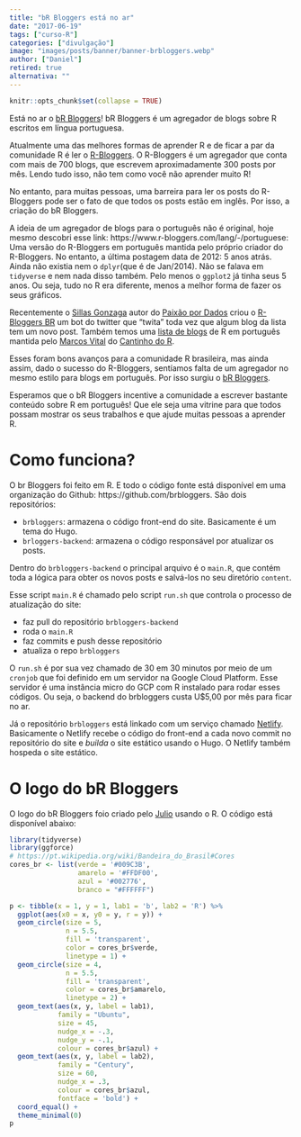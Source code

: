 ```yaml
---
title: "bR Bloggers está no ar"
date: "2017-06-19"
tags: ["curso-R"]
categories: ["divulgação"]
image: "images/posts/banner/banner-brbloggers.webp"
author: ["Daniel"]
retired: true
alternativa: ""
---
```


```r
knitr::opts_chunk$set(collapse = TRUE)
```

Está no ar o [bR Bloggers](https://brbloggers.com.br)! bR Bloggers é um agregador
de blogs sobre R escritos em língua portuguesa.

Atualmente uma das melhores formas de aprender R e de ficar a par da comunidade R é
ler o [R-Bloggers](https://www.r-bloggers.com/). O R-Bloggers é um agregador que
conta com mais de 700 blogs, que escrevem aproximadamente 300 posts por mês. Lendo
tudo isso, não tem como você não aprender muito R!

No entanto, para muitas pessoas, uma barreira para ler os posts do R-Bloggers pode
ser o fato de que todos os posts estão em inglês. Por isso, a criação do bR Bloggers.

A ideia de um agregador de blogs para o português não é original, hoje mesmo descobri
esse link: https://www.r-bloggers.com/lang/-/portuguese: Uma versão do R-Bloggers
em português mantida pelo próprio criador do R-Bloggers. No entanto, a última postagem
data de 2012: 5 anos atrás. Ainda não existia nem o `dplyr`(que é de Jan/2014).
Não se falava em `tidyverse` e nem nada disso também. Pelo menos o `ggplot2` já tinha
seus 5 anos. Ou seja, tudo no R era diferente, menos a melhor forma de fazer os
seus gráficos.

Recentemente o [Sillas Gonzaga](https://github.com/sillasgonzaga) autor do [Paixão por Dados](https://sillasgonzaga.github.io/) criou o
[R-Bloggers BR](https://github.com/sillasgonzaga/rbloggers-BR) um bot do twitter
que "twita" toda vez que algum blog da lista tem um novo post. Também temos uma [lista de blogs](https://github.com/marcosvital/blogs-de-R-no-Brasil) de R em
português mantida pelo [Marcos Vital](https://github.com/marcosvital) do
[Cantinho do R](https://cantinhodor.wordpress.com/).

Esses foram bons avanços para a comunidade R brasileira, mas ainda assim, dado o sucesso
do R-Bloggers, sentíamos falta de um agregador no mesmo estilo para blogs em português.
Por isso surgiu o [bR Bloggers](https://brbloggers.com.br).

Esperamos que o bR Bloggers incentive a comunidade a escrever bastante conteúdo
sobre R em português! Que ele seja uma vitrine para que todos possam mostrar os
seus trabalhos e que ajude muitas pessoas a aprender R.

# Como funciona?

O br Bloggers foi feito em R. E todo o código fonte está disponível em uma organização
do Github: https://github.com/brbloggers. São dois repositórios:

* `brbloggers`: armazena o código front-end do site. Basicamente é um tema do Hugo.
* `brloggers-backend`: armazena o código responsável por atualizar os posts.

Dentro do `brbloggers-backend` o principal arquivo é o `main.R`, que contém toda a
lógica para obter os novos posts e salvá-los no seu diretório `content`.

Esse script `main.R` é chamado pelo script `run.sh` que controla o processo de atualização
do site:

* faz pull do repositório `brbloggers-backend`
* roda o `main.R`
* faz commits e push desse repositório
* atualiza o  repo `brbloggers`

O `run.sh` é por sua vez chamado de 30 em 30 minutos por meio de um `cronjob` que foi
definido em um servidor na Google Cloud Platform. Esse servidor é uma instância
micro do GCP com R instalado para rodar esses códigos. Ou seja, o backend do brbloggers
custa U$5,00 por mês para ficar no ar.

Já o repositório `brbloggers` está linkado com um serviço chamado [Netlify](https://www.netlify.com/).
Basicamente o Netlify recebe o código do front-end a cada novo commit no repositório do site e *builda*
o site estático usando o Hugo. O Netlify também hospeda o site estático.

# O logo do bR Bloggers

O logo do bR Bloggers foio criado pelo [Julio](http://curso-r.com/author/julio) usando
o R. O código está disponível abaixo:

```r
library(tidyverse)
library(ggforce)
# https://pt.wikipedia.org/wiki/Bandeira_do_Brasil#Cores
cores_br <- list(verde = '#009C3B',
                 amarelo = '#FFDF00',
                 azul = '#002776',
                 branco = "#FFFFFF")

p <- tibble(x = 1, y = 1, lab1 = 'b', lab2 = 'R') %>%
  ggplot(aes(x0 = x, y0 = y, r = y)) +
  geom_circle(size = 5,
              n = 5.5,
              fill = 'transparent',
              color = cores_br$verde,
              linetype = 1) +
  geom_circle(size = 4,
              n = 5.5,
              fill = 'transparent',
              color = cores_br$amarelo,
              linetype = 2) +
  geom_text(aes(x, y, label = lab1),
            family = "Ubuntu",
            size = 45,
            nudge_x = -.3,
            nudge_y = -.1,
            colour = cores_br$azul) +
  geom_text(aes(x, y, label = lab2),
            family = "Century",
            size = 60,
            nudge_x = .3,
            colour = cores_br$azul,
            fontface = 'bold') +
  coord_equal() +
  theme_minimal(0)
p
```

